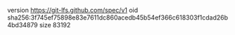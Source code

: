 version https://git-lfs.github.com/spec/v1
oid sha256:3f745ef75898e83e7611dc860acedb45b54ef366c618303f1cdad26b4bd34879
size 83192
